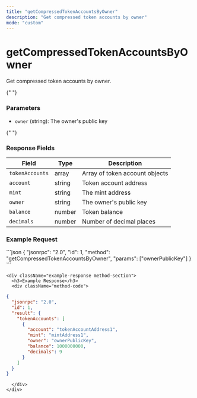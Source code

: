 ```yaml
---
title: "getCompressedTokenAccountsByOwner"
description: "Get compressed token accounts by owner"
mode: "custom"
---
```


<div className="method-page-container">
  <div className="method-header">
    <h1 className="method-title">getCompressedTokenAccountsByOwner</h1>
    <p className="method-description">Get compressed token accounts by owner.</p>
  </div>

{" "}
<div className="method-params method-section">
  <h3>Parameters</h3>
  <ul>
    <li>
      <code>owner</code> (string): The owner's public key
    </li>
  </ul>
</div>

{" "}
<div className="method-response method-section">
  <h3>Response Fields</h3>
  <table className="method-table">
    <thead>
      <tr>
        <th>Field</th>
        <th>Type</th>
        <th>Description</th>
      </tr>
    </thead>
    <tbody>
      <tr>
        <td>
          <code>tokenAccounts</code>
        </td>
        <td>array</td>
        <td>Array of token account objects</td>
      </tr>
      <tr>
        <td>
          <code>account</code>
        </td>
        <td>string</td>
        <td>Token account address</td>
      </tr>
      <tr>
        <td>
          <code>mint</code>
        </td>
        <td>string</td>
        <td>The mint address</td>
      </tr>
      <tr>
        <td>
          <code>owner</code>
        </td>
        <td>string</td>
        <td>The owner's public key</td>
      </tr>
      <tr>
        <td>
          <code>balance</code>
        </td>
        <td>number</td>
        <td>Token balance</td>
      </tr>
      <tr>
        <td>
          <code>decimals</code>
        </td>
        <td>number</td>
        <td>Number of decimal places</td>
      </tr>
    </tbody>
  </table>
</div>

  <div className="method-examples">
    <div className="example-request method-section">
      <h3>Example Request</h3>
      <div className="method-code">
```json
{
  "jsonrpc": "2.0",
  "id": 1,
  "method": "getCompressedTokenAccountsByOwner",
  "params": ["ownerPublicKey"]
}
```
      </div>
    </div>

    <div className="example-response method-section">
      <h3>Example Response</h3>
      <div className="method-code">

```json
{
  "jsonrpc": "2.0",
  "id": 1,
  "result": {
    "tokenAccounts": [
      {
        "account": "tokenAccountAddress1",
        "mint": "mintAddress1",
        "owner": "ownerPublicKey",
        "balance": 1000000000,
        "decimals": 9
      }
    ]
  }
}
```

      </div>
    </div>

  </div>
</div>
